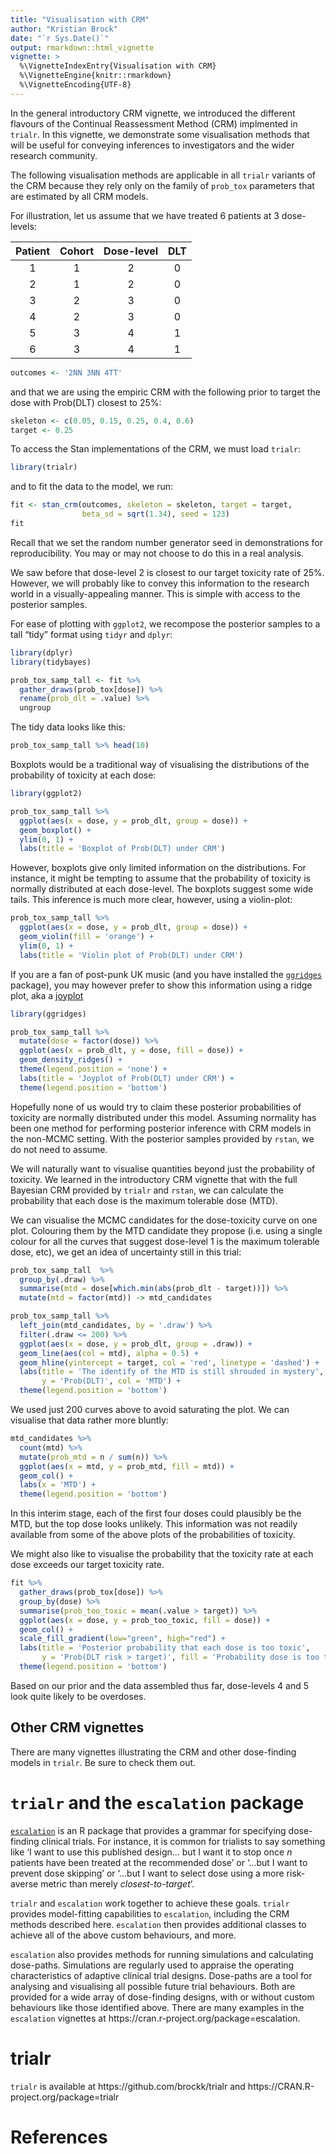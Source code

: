 ```yaml
---
title: "Visualisation with CRM"
author: "Kristian Brock"
date: "`r Sys.Date()`"
output: rmarkdown::html_vignette
vignette: >
  %\VignetteIndexEntry{Visualisation with CRM}
  %\VignetteEngine{knitr::rmarkdown}
  %\VignetteEncoding{UTF-8}
---
```


In the general introductory CRM vignette, we introduced the different flavours of the Continual Reassessment Method (CRM) implmented in `trialr`.
In this vignette, we demonstrate some visualisation methods that will be useful for conveying inferences to investigators and the wider research community.

The following visualisation methods are applicable in all `trialr` variants of the CRM because they rely only on the family of `prob_tox` parameters that are estimated by all CRM models.

For illustration, let us assume that we have treated 6 patients at 3 dose-levels:

| Patient | Cohort | Dose-level | DLT |
|:-------:|:------:|:----------:|:---:|
|    1    |   1    |      2     |  0  |
|    2    |   1    |      2     |  0  |
|    3    |   2    |      3     |  0  |
|    4    |   2    |      3     |  0  |
|    5    |   3    |      4     |  1  |
|    6    |   3    |      4     |  1  |

```r
outcomes <- '2NN 3NN 4TT'
```

and that we are using the empiric CRM with the following prior to target the dose with Prob(DLT) closest to 25%:

```r
skeleton <- c(0.05, 0.15, 0.25, 0.4, 0.6)
target <- 0.25
```

To access the Stan implementations of the CRM, we must load `trialr`:
```r
library(trialr)
```

and to fit the data to the model, we run:
```r
fit <- stan_crm(outcomes, skeleton = skeleton, target = target, 
                beta_sd = sqrt(1.34), seed = 123)
fit
```

Recall that we set the random number generator seed in demonstrations for reproducibility.
You may or may not choose to do this in a real analysis.

We saw before that dose-level 2 is closest to our target toxicity rate of 25%.
However, we will probably like to convey this information to the research world in a visually-appealing manner.
This is simple with access to the posterior samples.

For ease of plotting with `ggplot2`, we recompose the posterior samples to a tall "tidy" format using `tidyr` and `dplyr`:

```r
library(dplyr)
library(tidybayes)

prob_tox_samp_tall <- fit %>% 
  gather_draws(prob_tox[dose]) %>% 
  rename(prob_dlt = .value) %>% 
  ungroup
```

The tidy data looks like this:

```r
prob_tox_samp_tall %>% head(10)
```

Boxplots would be a traditional way of visualising the distributions of the probability of toxicity at each dose:

```r
library(ggplot2)

prob_tox_samp_tall %>% 
  ggplot(aes(x = dose, y = prob_dlt, group = dose)) +
  geom_boxplot() + 
  ylim(0, 1) + 
  labs(title = 'Boxplot of Prob(DLT) under CRM')
```

However, boxplots give only limited information on the distributions.
For instance, it might be tempting to assume that the probability of toxicity is normally distributed at each dose-level.
The boxplots suggest some wide tails.
This inference is much more clear, however, using a violin-plot:

```r
prob_tox_samp_tall %>% 
  ggplot(aes(x = dose, y = prob_dlt, group = dose)) +
  geom_violin(fill = 'orange') + 
  ylim(0, 1) + 
  labs(title = 'Violin plot of Prob(DLT) under CRM')
```

If you are a fan of post-punk UK music (and you have installed the [`ggridges`](https://CRAN.R-project.org/package=ggridges) package), you may however prefer to show this information using a ridge plot, aka a [joyplot](https://en.wikipedia.org/wiki/Unknown_Pleasures)

```r
library(ggridges)

prob_tox_samp_tall %>% 
  mutate(dose = factor(dose)) %>% 
  ggplot(aes(x = prob_dlt, y = dose, fill = dose)) +
  geom_density_ridges() + 
  theme(legend.position = 'none') +
  labs(title = 'Joyplot of Prob(DLT) under CRM') + 
  theme(legend.position = 'bottom')
```

Hopefully none of us would try to claim these posterior probabilities of toxicity are normally distributed under this model.
Assuming normality has been one method for performing posterior inference with CRM models in the non-MCMC setting.
With the posterior samples provided by `rstan`, we do not need to assume.

We will naturally want to visualise quantities beyond just the probability of toxicity.
We learned in the introductory CRM vignette that with the full Bayesian CRM provided by `trialr` and `rstan`, we can calculate the probability that each dose is the maximum tolerable dose (MTD).

We can visualise the MCMC candidates for the dose-toxicity curve on one plot.
Colouring them by the MTD candidate they propose (i.e. using a single colour for all the curves that suggest dose-level 1 is the maximum tolerable dose, etc), we get an idea of uncertainty still in this trial:

```r
prob_tox_samp_tall  %>% 
  group_by(.draw) %>% 
  summarise(mtd = dose[which.min(abs(prob_dlt - target))]) %>% 
  mutate(mtd = factor(mtd)) -> mtd_candidates

prob_tox_samp_tall %>% 
  left_join(mtd_candidates, by = '.draw') %>% 
  filter(.draw <= 200) %>% 
  ggplot(aes(x = dose, y = prob_dlt, group = .draw)) +
  geom_line(aes(col = mtd), alpha = 0.5) + 
  geom_hline(yintercept = target, col = 'red', linetype = 'dashed') + 
  labs(title = 'The identify of the MTD is still shrouded in mystery', 
       y = 'Prob(DLT)', col = 'MTD') +
  theme(legend.position = 'bottom')
```

We used just 200 curves above to avoid saturating the plot.
We can visualise that data rather more bluntly:

```r
mtd_candidates %>% 
  count(mtd) %>% 
  mutate(prob_mtd = n / sum(n)) %>% 
  ggplot(aes(x = mtd, y = prob_mtd, fill = mtd)) + 
  geom_col() +
  labs(x = 'MTD') +
  theme(legend.position = 'bottom')
```

In this interim stage, each of the first four doses could plausibly be the MTD, but the top dose looks unlikely.
This information was not readily available from some of the above plots of the probabilities of toxicity.

We might also like to visualise the probability that the toxicity rate at each dose exceeds our target toxicity rate.

```r
fit %>% 
  gather_draws(prob_tox[dose]) %>% 
  group_by(dose) %>% 
  summarise(prob_too_toxic = mean(.value > target)) %>%
  ggplot(aes(x = dose, y = prob_too_toxic, fill = dose)) + 
  geom_col() + 
  scale_fill_gradient(low="green", high="red") + 
  labs(title = 'Posterior probability that each dose is too toxic',
       y = 'Prob(DLT risk > target)', fill = 'Probability dose is too toxic') +
  theme(legend.position = 'bottom')
```

Based on our prior and the data assembled thus far, dose-levels 4 and 5 look quite likely to be overdoses.


## Other CRM vignettes
There are many vignettes illustrating the CRM and other dose-finding models in `trialr`.
Be sure to check them out.

# `trialr` and the `escalation` package
[`escalation`](https://cran.r-project.org/package=escalation) is an R package that provides a grammar for specifying dose-finding clinical trials.
For instance, it is common for trialists to say something like 'I want to use this published design... but I want it to stop once $n$ patients have been treated at the recommended dose' or '...but I want to prevent dose skipping' or '...but I want to select dose using a more risk-averse metric than merely _closest-to-target_'.

`trialr` and `escalation` work together to achieve these goals.
`trialr` provides model-fitting capabilities to `escalation`, including the CRM methods described here.
`escalation` then provides additional classes to achieve all of the above custom behaviours, and more.

`escalation` also provides methods for running simulations and calculating dose-paths.
Simulations are regularly used to appraise the operating characteristics of adaptive clinical trial designs.
Dose-paths are a tool for analysing and visualising all possible future trial behaviours.
Both are provided for a wide array of dose-finding designs, with or without custom behaviours like those identified above.
There are many examples in the `escalation` vignettes at https://cran.r-project.org/package=escalation.

# trialr
`trialr` is available at https://github.com/brockk/trialr and https://CRAN.R-project.org/package=trialr 


# References
